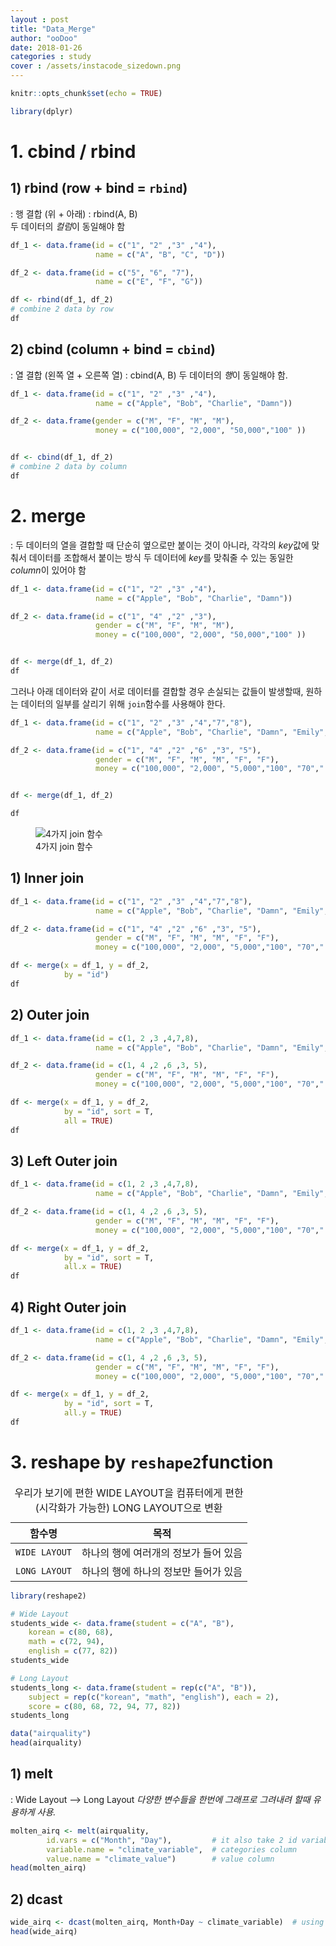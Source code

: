 ```yaml
---
layout : post
title: "Data_Merge"
author: "ooDoo"
date: 2018-01-26
categories : study
cover : /assets/instacode_sizedown.png
---
```


```r
knitr::opts_chunk$set(echo = TRUE)

library(dplyr)
```



# 1. cbind / rbind

## 1) rbind (row + bind = `rbind`)
 : 행 결합 (위 + 아래) : rbind(A, B)  
 두 데이터의 *컬럼*이 동일해야 함
```r
df_1 <- data.frame(id = c("1", "2" ,"3" ,"4"), 
                   name = c("A", "B", "C", "D"))

df_2 <- data.frame(id = c("5", "6", "7"), 
                   name = c("E", "F", "G"))

df <- rbind(df_1, df_2)
# combine 2 data by row
df
```


## 2) cbind (column + bind = `cbind`)
 : 열 결합 (왼쪽 열 + 오른쪽 열) : cbind(A, B)
 두 데이터의 *행*이 동일해야 함. 
```r
df_1 <- data.frame(id = c("1", "2" ,"3" ,"4"), 
                   name = c("Apple", "Bob", "Charlie", "Damn"))

df_2 <- data.frame(gender = c("M", "F", "M", "M"), 
                   money = c("100,000", "2,000", "50,000","100" ))


df <- cbind(df_1, df_2)
# combine 2 data by column
df
```



# 2. merge
 : 두 데이터의 열을 결합할 때 단순히 옆으로만 붙이는 것이 아니라,
  각각의 *key*값에 맞춰서 데이터를 조합해서 붙이는 방식 
  두 데이터에 *key*를 맞춰줄 수 있는 동일한 *column*이 있어야 함
```r
df_1 <- data.frame(id = c("1", "2" ,"3" ,"4"), 
                   name = c("Apple", "Bob", "Charlie", "Damn"))

df_2 <- data.frame(id = c("1", "4" ,"2" ,"3"),
                   gender = c("M", "F", "M", "M"), 
                   money = c("100,000", "2,000", "50,000","100" ))


df <- merge(df_1, df_2)
df
```

 그러나 아래 데이터와 같이 서로 데이터를 결합할 경우 손실되는 값들이 발생할때, 원하는 데이터의 일부를 살리기 위해 `join`함수를 사용해야 한다.
```r
df_1 <- data.frame(id = c("1", "2" ,"3" ,"4","7","8"), 
                   name = c("Apple", "Bob", "Charlie", "Damn", "Emily","Foodding"))

df_2 <- data.frame(id = c("1", "4" ,"2" ,"6" ,"3", "5"),
                   gender = c("M", "F", "M", "M", "F", "F"), 
                   money = c("100,000", "2,000", "5,000","100", "70"," 900" ))


df <- merge(df_1, df_2)

df
```


![4가지 join 함수](http://cfile4.uf.tistory.com/image/2464D13755B602E72AFAF0)


## 1) Inner join 
```r
df_1 <- data.frame(id = c("1", "2" ,"3" ,"4","7","8"), 
                   name = c("Apple", "Bob", "Charlie", "Damn", "Emily","Foodding"))

df_2 <- data.frame(id = c("1", "4" ,"2" ,"6" ,"3", "5"),
                   gender = c("M", "F", "M", "M", "F", "F"), 
                   money = c("100,000", "2,000", "5,000","100", "70"," 900" ))

df <- merge(x = df_1, y = df_2,
            by = "id")
df
```

## 2) Outer join
```r
df_1 <- data.frame(id = c(1, 2 ,3 ,4,7,8), 
                   name = c("Apple", "Bob", "Charlie", "Damn", "Emily","Foodding"))

df_2 <- data.frame(id = c(1, 4 ,2 ,6 ,3, 5),
                   gender = c("M", "F", "M", "M", "F", "F"), 
                   money = c("100,000", "2,000", "5,000","100", "70"," 900" ))

df <- merge(x = df_1, y = df_2,
            by = "id", sort = T,
            all = TRUE)
df
```

## 3) Left Outer join
```r
df_1 <- data.frame(id = c(1, 2 ,3 ,4,7,8), 
                   name = c("Apple", "Bob", "Charlie", "Damn", "Emily","Foodding"))

df_2 <- data.frame(id = c(1, 4 ,2 ,6 ,3, 5),
                   gender = c("M", "F", "M", "M", "F", "F"), 
                   money = c("100,000", "2,000", "5,000","100", "70"," 900" ))

df <- merge(x = df_1, y = df_2,
            by = "id", sort = T,
            all.x = TRUE)
df
```

## 4) Right Outer join
```r
df_1 <- data.frame(id = c(1, 2 ,3 ,4,7,8), 
                   name = c("Apple", "Bob", "Charlie", "Damn", "Emily","Foodding"))

df_2 <- data.frame(id = c(1, 4 ,2 ,6 ,3, 5),
                   gender = c("M", "F", "M", "M", "F", "F"), 
                   money = c("100,000", "2,000", "5,000","100", "70"," 900" ))

df <- merge(x = df_1, y = df_2,
            by = "id", sort = T,
            all.y = TRUE)
df
```

# 3. reshape by `reshape2`function
:우리가 보기에 편한 WIDE LAYOUT을 컴퓨터에게 편한(시각화가 가능한) LONG LAYOUT으로 변환 


함수명|목적
:---:|:---:
`WIDE LAYOUT`|하나의 행에 여러개의 정보가 들어 있음
`LONG LAYOUT`|하나의 행에 하나의 정보만 들어가 있음

```r
library(reshape2)
```


```r
# Wide Layout 
students_wide <- data.frame(student = c("A", "B"),
    korean = c(80, 68),
    math = c(72, 94),
    english = c(77, 82))
students_wide
```

 
```r
# Long Layout
students_long <- data.frame(student = rep(c("A", "B")),
    subject = rep(c("korean", "math", "english"), each = 2),
    score = c(80, 68, 72, 94, 77, 82))
students_long
```

```r
data("airquality")
head(airquality)
```


## 1) melt 
: Wide Layout --> Long Layout
*다양한 변수들을 한번에 그래프로 그려내려 할때 유용하게 사용.*
```r
molten_airq <- melt(airquality,
        id.vars = c("Month", "Day"),         # it also take 2 id variables
        variable.name = "climate_variable",  # categories column 
        value.name = "climate_value")        # value column
head(molten_airq)
```


## 2) dcast
```r
wide_airq <- dcast(molten_airq, Month+Day ~ climate_variable)  # using '+', we can dcast 2 id variables
head(wide_airq)
```

